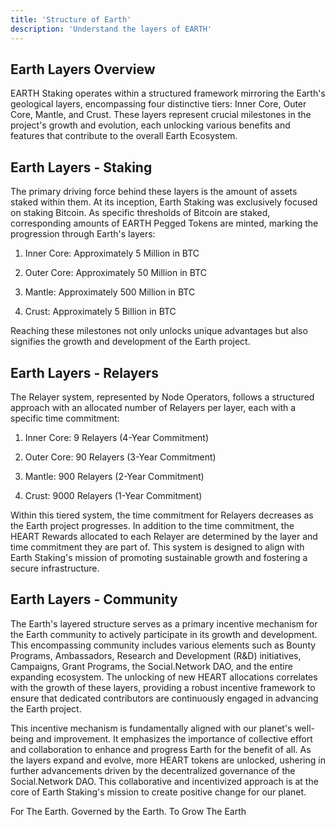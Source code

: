 ```yaml
---
title: 'Structure of Earth'
description: 'Understand the layers of EARTH'
---
```

## Earth Layers Overview 

EARTH Staking operates within a structured framework mirroring the Earth's geological layers, encompassing four distinctive tiers: Inner Core, Outer Core, Mantle, and Crust. These layers represent crucial milestones in the project's growth and evolution, each unlocking various benefits and features that contribute to the overall Earth Ecosystem.

## Earth Layers - Staking 
The primary driving force behind these layers is the amount of assets staked within them. At its inception, Earth Staking was exclusively focused on staking Bitcoin. As specific thresholds of Bitcoin are staked, corresponding amounts of EARTH Pegged Tokens are minted, marking the progression through Earth's layers:

1. Inner Core: Approximately 5 Million in BTC

2. Outer Core: Approximately 50 Million in BTC

3. Mantle: Approximately 500 Million in BTC

4. Crust: Approximately 5 Billion in BTC

Reaching these milestones not only unlocks unique advantages but also signifies the growth and development of the Earth project.

## Earth Layers - Relayers 
The Relayer system, represented by Node Operators, follows a structured approach with an allocated number of Relayers per layer, each with a specific time commitment:

1. Inner Core: 9 Relayers (4-Year Commitment)

2. Outer Core: 90 Relayers (3-Year Commitment)

3. Mantle: 900 Relayers (2-Year Commitment)

4. Crust: 9000 Relayers (1-Year Commitment)

Within this tiered system, the time commitment for Relayers decreases as the Earth project progresses. In addition to the time commitment, the HEART Rewards allocated to each Relayer are determined by the layer and time commitment they are part of. This system is designed to align with Earth Staking's mission of promoting sustainable growth and fostering a secure infrastructure.

## Earth Layers - Community

The Earth's layered structure serves as a primary incentive mechanism for the Earth community to actively participate in its growth and development. This encompassing community includes various elements such as Bounty Programs, Ambassadors, Research and Development (R&D) initiatives, Campaigns, Grant Programs, the Social.Network DAO, and the entire expanding ecosystem. The unlocking of new HEART allocations correlates with the growth of these layers, providing a robust incentive framework to ensure that dedicated contributors are continuously engaged in advancing the Earth project.

This incentive mechanism is fundamentally aligned with our planet's well-being and improvement. It emphasizes the importance of collective effort and collaboration to enhance and progress Earth for the benefit of all. As the layers expand and evolve, more HEART tokens are unlocked, ushering in further advancements driven by the decentralized governance of the Social.Network DAO. This collaborative and incentivized approach is at the core of Earth Staking's mission to create positive change for our planet.

For The Earth. Governed by the Earth. To Grow The Earth
